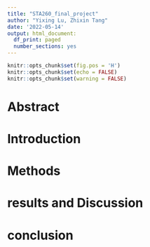 ```yaml
---
title: "STA260_final_project"
author: "Yixing Lu, Zhixin Tang"
date: '2022-05-14'
output: html_document:
  df_print: paged
  number_sections: yes
---
```


```r
knitr::opts_chunk$set(fig.pos = 'H')
knitr::opts_chunk$set(echo = FALSE)
knitr::opts_chunk$set(warning = FALSE)
```

# Abstract
# Introduction
# Methods
# results and Discussion
# conclusion
```r

```

